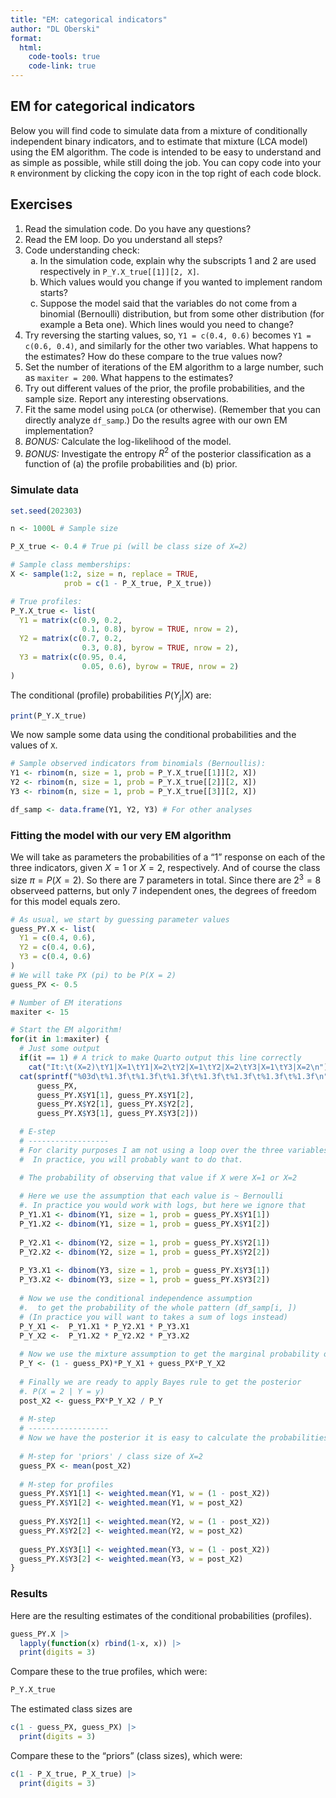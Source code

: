 ```yaml
---
title: "EM: categorical indicators"
author: "DL Oberski"
format: 
  html:
    code-tools: true
    code-link: true
---
```


## EM for categorical indicators

Below you will find code to simulate data from a mixture of conditionally independent binary indicators, and to estimate that mixture (LCA model) using the EM algorithm. The code is intended to be easy to understand and as simple as possible, while still doing the job. You can copy code into your `R` environment by clicking the copy icon in the top right of each code block.

## Exercises

(@) Read the simulation code. Do you have any questions?
(@) Read the EM loop. Do you understand all steps?
(@) Code understanding check:
    a. In the simulation code, explain why the subscripts 1 and 2 are used respectively in `P_Y.X_true[[1]][2, X]`.
    b. Which values would you change if you wanted to implement random starts?
    c. Suppose the model said that the variables do not come from a binomial (Bernoulli) distribution, but from some other distribution (for example a Beta one). Which lines would you need to change?
(@) Try reversing the starting values, so,  `Y1 = c(0.4, 0.6)` becomes `Y1 = c(0.6, 0.4)`, and similarly for the other two variables. What happens to the estimates? How do these compare to the true values now? 
(@) Set the number of iterations of the EM algorithm to a large number, such as `maxiter = 200`. What happens to the estimates?
(@) Try out different values of the prior, the profile probabilities, and the sample size. Report any interesting observations.
(@) Fit the same model using `poLCA` (or otherwise). (Remember that you can directly analyze `df_samp`.) Do the results agree with our own EM implementation?
(@) _BONUS:_ Calculate the log-likelihood of the model.
(@) _BONUS:_  Investigate the entropy $R^2$ of the posterior classification as a function of (a) the profile probabilities and (b) prior. 


### Simulate data

```r
set.seed(202303)

n <- 1000L # Sample size

P_X_true <- 0.4 # True pi (will be class size of X=2)

# Sample class memberships:
X <- sample(1:2, size = n, replace = TRUE, 
            prob = c(1 - P_X_true, P_X_true))

# True profiles:
P_Y.X_true <- list(
  Y1 = matrix(c(0.9, 0.2,
                0.1, 0.8), byrow = TRUE, nrow = 2),
  Y2 = matrix(c(0.7, 0.2,
                0.3, 0.8), byrow = TRUE, nrow = 2),
  Y3 = matrix(c(0.95, 0.4,
                0.05, 0.6), byrow = TRUE, nrow = 2)
)
```

The conditional (profile) probabilities $P(Y_j | X)$ are:

```r
print(P_Y.X_true)
```

We now sample some data using the conditional probabilities and the values of `X`.

```r
# Sample observed indicators from binomials (Bernoullis):
Y1 <- rbinom(n, size = 1, prob = P_Y.X_true[[1]][2, X])
Y2 <- rbinom(n, size = 1, prob = P_Y.X_true[[2]][2, X])
Y3 <- rbinom(n, size = 1, prob = P_Y.X_true[[3]][2, X])

df_samp <- data.frame(Y1, Y2, Y3) # For other analyses
```

### Fitting the model with our very EM algorithm

We will take as parameters the probabilities of a "1" response on each of the three indicators, given $X=1$ or $X=2$, respectively. And of course the class size $\pi = P(X = 2)$. So there are 7 parameters in total. Since there are $2^3 = 8$ observeed patterns, but only 7 independent ones, the degrees of freedom for this model equals zero. 

```r
# As usual, we start by guessing parameter values
guess_PY.X <- list(
  Y1 = c(0.4, 0.6),
  Y2 = c(0.4, 0.6),
  Y3 = c(0.4, 0.6)
)
# We will take PX (pi) to be P(X = 2)
guess_PX <- 0.5

# Number of EM iterations
maxiter <- 15

# Start the EM algorithm!
for(it in 1:maxiter) {
  # Just some output 
  if(it == 1) # A trick to make Quarto output this line correctly
    cat("It:\t(X=2)\tY1|X=1\tY1|X=2\tY2|X=1\tY2|X=2\tY3|X=1\tY3|X=2\n")
  cat(sprintf("%03d\t%1.3f\t%1.3f\t%1.3f\t%1.3f\t%1.3f\t%1.3f\t%1.3f\n", it,
      guess_PX, 
      guess_PY.X$Y1[1], guess_PY.X$Y1[2],
      guess_PY.X$Y2[1], guess_PY.X$Y2[2],
      guess_PY.X$Y3[1], guess_PY.X$Y3[2]))

  # E-step
  # ------------------
  # For clarity purposes I am not using a loop over the three variables. 
  #  In practice, you will probably want to do that. 

  # The probability of observing that value if X were X=1 or X=2
  
  # Here we use the assumption that each value is ~ Bernoulli
  #. In practice you would work with logs, but here we ignore that
  P_Y1.X1 <- dbinom(Y1, size = 1, prob = guess_PY.X$Y1[1])
  P_Y1.X2 <- dbinom(Y1, size = 1, prob = guess_PY.X$Y1[2])
  
  P_Y2.X1 <- dbinom(Y2, size = 1, prob = guess_PY.X$Y2[1])
  P_Y2.X2 <- dbinom(Y2, size = 1, prob = guess_PY.X$Y2[2])
  
  P_Y3.X1 <- dbinom(Y3, size = 1, prob = guess_PY.X$Y3[1])
  P_Y3.X2 <- dbinom(Y3, size = 1, prob = guess_PY.X$Y3[2])
  
  # Now we use the conditional independence assumption 
  #.  to get the probability of the whole pattern (df_samp[i, ])
  # (In practice you will want to takes a sum of logs instead)
  P_Y_X1 <-  P_Y1.X1 * P_Y2.X1 * P_Y3.X1
  P_Y_X2 <-  P_Y1.X2 * P_Y2.X2 * P_Y3.X2
  
  # Now we use the mixture assumption to get the marginal probability of the pattern:
  P_Y <- (1 - guess_PX)*P_Y_X1 + guess_PX*P_Y_X2
  
  # Finally we are ready to apply Bayes rule to get the posterior 
  #. P(X = 2 | Y = y)
  post_X2 <- guess_PX*P_Y_X2 / P_Y
  
  # M-step 
  # ------------------
  # Now we have the posterior it is easy to calculate the probabilities we need
  
  # M-step for 'priors' / class size of X=2
  guess_PX <- mean(post_X2)
  
  # M-step for profiles
  guess_PY.X$Y1[1] <- weighted.mean(Y1, w = (1 - post_X2))
  guess_PY.X$Y1[2] <- weighted.mean(Y1, w = post_X2)
  
  guess_PY.X$Y2[1] <- weighted.mean(Y2, w = (1 - post_X2))
  guess_PY.X$Y2[2] <- weighted.mean(Y2, w = post_X2)
  
  guess_PY.X$Y3[1] <- weighted.mean(Y3, w = (1 - post_X2))
  guess_PY.X$Y3[2] <- weighted.mean(Y3, w = post_X2)
}


```
### Results

Here are the resulting estimates of the conditional probabilities (profiles).

```r
guess_PY.X |> 
  lapply(function(x) rbind(1-x, x)) |>
  print(digits = 3)
```

Compare these to the true profiles, which were:
```r
P_Y.X_true
```


The estimated class sizes are
```r
c(1 - guess_PX, guess_PX) |> 
  print(digits = 3)
```

Compare these to the "priors" (class sizes), which were:
```r
c(1 - P_X_true, P_X_true) |> 
  print(digits = 3)
```

